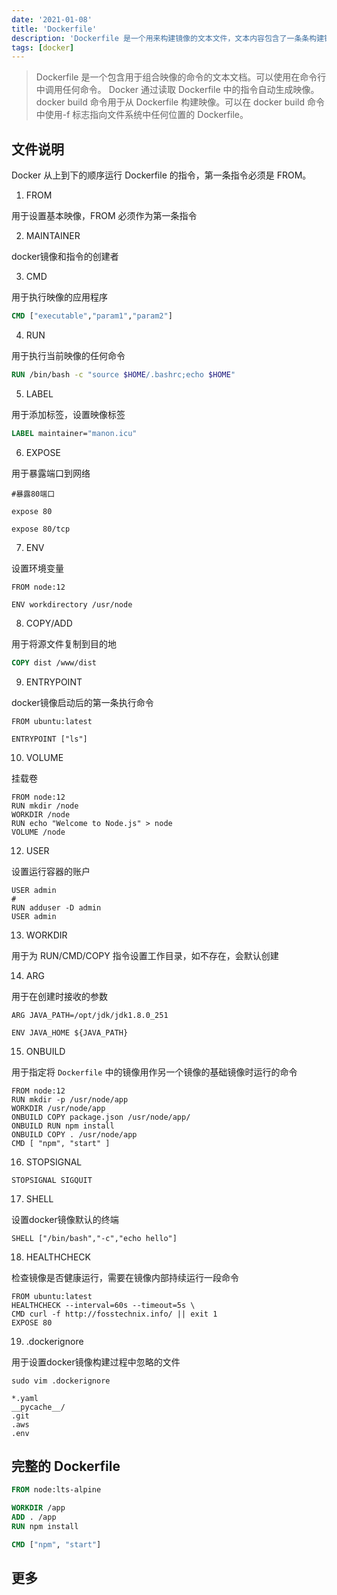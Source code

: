 ```yaml
---
date: '2021-01-08'
title: 'Dockerfile'
description: 'Dockerfile 是一个用来构建镜像的文本文件，文本内容包含了一条条构建镜像所需的指令和说明'
tags: [docker]
---
```


> Dockerfile 是一个包含用于组合映像的命令的文本文档。可以使用在命令行中调用任何命令。 Docker 通过读取 Dockerfile 中的指令自动生成映像。 docker build 命令用于从 Dockerfile 构建映像。可以在 docker build 命令中使用-f 标志指向文件系统中任何位置的 Dockerfile。

## 文件说明

Docker 从上到下的顺序运行 Dockerfile 的指令，第一条指令必须是 FROM。

1. FROM

用于设置基本映像，FROM 必须作为第一条指令

2. MAINTAINER

docker镜像和指令的创建者

3. CMD

用于执行映像的应用程序

```dockerfile
CMD ["executable","param1","param2"]
```

4. RUN

用于执行当前映像的任何命令

```dockerfile
RUN /bin/bash -c "source $HOME/.bashrc;echo $HOME"
```

5. LABEL

用于添加标签，设置映像标签

```dockerfile
LABEL maintainer="manon.icu"
```

6. EXPOSE

用于暴露端口到网络

``` shell
#暴露80端口

expose 80

expose 80/tcp
```

7. ENV

设置环境变量

``` shell
FROM node:12

ENV workdirectory /usr/node
```

8. COPY/ADD

用于将源文件复制到目的地

```dockerfile
COPY dist /www/dist
```

9. ENTRYPOINT

docker镜像启动后的第一条执行命令

``` shell
FROM ubuntu:latest

ENTRYPOINT ["ls"]
```

10. VOLUME

挂载卷

``` shell
FROM node:12
RUN mkdir /node
WORKDIR /node
RUN echo "Welcome to Node.js" > node
VOLUME /node
```

12. USER

设置运行容器的账户

``` shell
USER admin
#
RUN adduser -D admin
USER admin
```
13. WORKDIR

用于为 RUN/CMD/COPY 指令设置工作目录，如不存在，会默认创建

14. ARG

用于在创建时接收的参数

``` shell
ARG JAVA_PATH=/opt/jdk/jdk1.8.0_251

ENV JAVA_HOME ${JAVA_PATH}
```

15. ONBUILD

用于指定将 `Dockerfile` 中的镜像用作另一个镜像的基础镜像时运行的命令

``` shell
FROM node:12
RUN mkdir -p /usr/node/app
WORKDIR /usr/node/app
ONBUILD COPY package.json /usr/node/app/
ONBUILD RUN npm install
ONBUILD COPY . /usr/node/app
CMD [ "npm", "start" ]
```

16. STOPSIGNAL

``` shell
STOPSIGNAL SIGQUIT
```

17. SHELL

设置docker镜像默认的终端

``` shell
SHELL ["/bin/bash","-c","echo hello"]
```

18. HEALTHCHECK

检查镜像是否健康运行，需要在镜像内部持续运行一段命令

``` shell
FROM ubuntu:latest
HEALTHCHECK --interval=60s --timeout=5s \
CMD curl -f http://fosstechnix.info/ || exit 1
EXPOSE 80
```

19. .dockerignore

用于设置docker镜像构建过程中忽略的文件

``` shell
sudo vim .dockerignore

*.yaml
__pycache__/
.git
.aws
.env
```

## 完整的 Dockerfile

```dockerfile
FROM node:lts-alpine

WORKDIR /app
ADD . /app
RUN npm install

CMD ["npm", "start"]
```

## 更多
